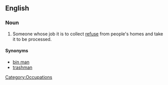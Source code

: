 ==English==
{{wikipedia|Waste collector}}
===Noun===
{{en-noun|garbage men}}

# {{context|US|Canada}} Someone whose job it is to collect [[refuse]] from people's homes and take it to be processed.

====Synonyms====
*[[bin man]] 
*[[trashman]]

[[Category:Occupations]]